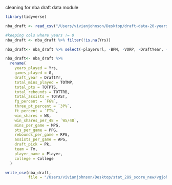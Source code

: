 cleaning for nba draft data module 

```r
library(tidyverse)
```
```r
nba_draft <- read_csv("/Users/vivianjohnson/Desktop/draft-data-20-years.csv")
```
```r
#keeping cols where years != 0 
nba_draft <- nba_draft %>% filter(!is.na(Yrs))

nba_draft<- nba_draft %>% select(-playerurl, -BPM, -VORP, -DraftYear, -Rk, -`...1`)

nba_draft<- nba_draft %>%
  rename(
    years_played = Yrs, 
    games_played = G,
    draft_year = DraftYr,
    total_mins_played = TOTMP,
    total_pts = TOTPTS,
    total_rebounds = TOTTRB,
    total_assists = TOTAST,
    fg_percent = `FG%`,
    three_pt_percent = `3P%`,
    ft_percent = `FT%`,
    win_shares = WS,
    win_shares_per_48 = `WS/48`,
    mins_per_game = MPG,
    pts_per_game = PPG,
    rebounds_per_game = RPG,
    assists_per_game = APG,
    draft_pick = Pk,
    team = Tm,
    player_name = Player,
    college = College
  )
```

```r
write_csv(nba_draft,
          file = "/Users/vivianjohnson/Desktop/stat_289_score_new/vgjohn/nba_draft_module/nba_draft.csv")
```

